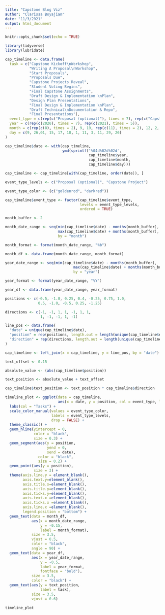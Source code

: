 ```yaml
---
title: "Capstone Blog Viz"
author: "Clarissa Boyajian"
date: "11/3/2021"
output: html_document
---
```


```r
knitr::opts_chunk$set(echo = TRUE)

library(tidyverse)
library(lubridate)
```

```r
cap_timeline <- data.frame(
  task = c("Capstone Kickoff\nWorkshop", 
           "Writing A Proposal\nWorkshop", 
           "Start Proposals", 
           "Proposals Due", 
           "Capstone Projects Reveal", 
           "Student Voting Begins", 
           "Final Capstone Assignments",
           "Draft Design & Implementation \nPlan",
           "Design Plan Presentations",
           "Final Design & Implementation \nPlan",
           "Draft Technical\nDocumentation & Repo",
           "Final Presentations"),
  event_type = c(rep(c("Proposal (optional)"), times = 7), rep(c("Capstone Project"), times = 5)),
  year = c(rep(c(2020), times = 7), rep(c(2021), times = 5)),
  month = c(rep(c(8), times = 2), 9, 10, rep(c(11), times = 2), 12, 2, rep(c(3), times = 2), 4, 5),
  day = c(9, 26,01, 15, 17, 18, 1, 11, 3, 11, 29, 26)
)

cap_timeline$date <- with(cap_timeline, 
                          ymd(sprintf('%04d%02d%02d', 
                                      cap_timeline$year, 
                                      cap_timeline$month, 
                                      cap_timeline$day)))

cap_timeline <- cap_timeline[with(cap_timeline, order(date)), ]
```

```r
event_type_levels <- c("Proposal (optional)", "Capstone Project")

event_type_color <- (c("goldenrod", "darkred"))

cap_timeline$event_type <- factor(cap_timeline$event_type, 
                                  levels = event_type_levels, 
                                  ordered = TRUE)
```

```r
month_buffer <- 2

month_date_range <- seq(min(cap_timeline$date) - months(month_buffer), 
                        max(cap_timeline$date) + months(month_buffer), 
                        by = "month")

month_format <- format(month_date_range, "%b")

month_df <- data.frame(month_date_range, month_format)

year_date_range <- seq(min(cap_timeline$date) - months(month_buffer), 
                               max(cap_timeline$date) + months(month_buffer), 
                               by = "year")

year_format <- format(year_date_range, "%Y")

year_df <- data.frame(year_date_range, year_format)
```

```r
positions <- c(-0.5, -1.0, 0.25, 0.4, -0.25, 0.75, 1.0,
               0.5, -1.0, -0.5, 0.25, -1.25)

directions <- c(-1, -1, 1, 1, -1, 1, 1,
                1, -1, -1, 1, -1)

line_pos <- data.frame(
  "date" = unique(cap_timeline$date),
  "position" = rep(positions, length.out = length(unique(cap_timeline$date))),
  "direction" = rep(directions, length.out = length(unique(cap_timeline$date)))
)

cap_timeline <- left_join(x = cap_timeline, y = line_pos, by = "date")
```

```r
text_offset <- 0.15

absolute_value <- (abs(cap_timeline$position))

text_position <- absolute_value + text_offset

cap_timeline$text_position <- text_position * cap_timeline$direction
```

```r
timeline_plot <- ggplot(data = cap_timeline, 
                        aes(x = date, y = position, col = event_type, label = task)) +
  labs(col = "Tasks") +
  scale_color_manual(values = event_type_color, 
                     labels = event_type_levels, 
                     drop = FALSE) +
  theme_classic() +
  geom_hline(yintercept = 0, 
             color = "black", 
             size = 0.3) +
  geom_segment(aes(y = position,
                   yend = 0,
                   xend = date), 
               color = "black", 
               size = 0.2) +
  geom_point(aes(y = position), 
             size = 3) +
  theme(axis.line.y = element_blank(),
        axis.text.y=element_blank(),
        axis.title.x=element_blank(),
        axis.title.y=element_blank(),
        axis.ticks.y=element_blank(),
        axis.text.x =element_blank(),
        axis.ticks.x =element_blank(),
        axis.line.x =element_blank(),
        legend.position = "bottom") +
  geom_text(data = month_df, 
            aes(x = month_date_range,
                y = -0.15,
                label = month_format), 
            size = 3.5, 
            vjust = 0.5, 
            color = "black", 
            angle = 90) +
  geom_text(data = year_df,
            aes(x = year_date_range,
                y = -0.5,
                label = year_format,
                fontface = "bold"), 
            size = 3.5, 
            color = "black") +
  geom_text(aes(y = text_position, 
                label = task), 
            size = 3.5, 
            vjust = 0.6)

timeline_plot
```


